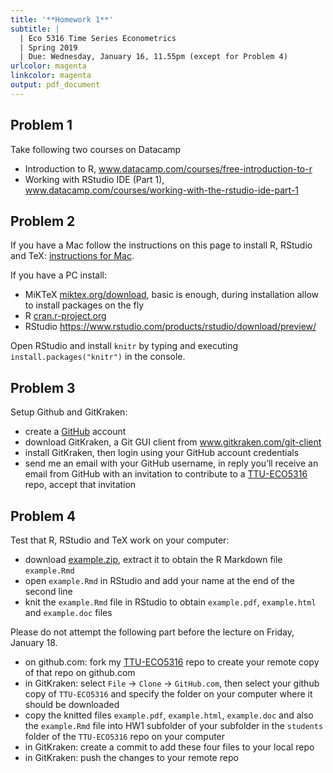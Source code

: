 ```yaml
---
title: '**Homework 1**'
subtitle: |
  | Eco 5316 Time Series Econometrics
  | Spring 2019
  | Due: Wednesday, January 16, 11.55pm (except for Problem 4)
urlcolor: magenta
linkcolor: magenta
output: pdf_document
---
```


\renewcommand{\baselinestretch}{1.15} \selectfont


## **Problem 1**

<!--
Create an account on [www.datacamp.com](https://www.datacamp.com). A free account is going to be enough, but their courses are actually quite fun and worth the small fee they charge for a student account. So, if you are interested in opening a full, paid account you can obtain a discount here: [www.datacamp.com/enroll-student](https://www.datacamp.com/enroll-student). 
-->

Take following two courses on Datacamp

- Introduction to R, [www.datacamp.com/courses/free-introduction-to-r](https://www.datacamp.com/courses/free-introduction-to-r)
- Working with RStudio IDE (Part 1), [www.datacamp.com/courses/working-with-the-rstudio-ide-part-1](https://www.datacamp.com/courses/working-with-the-rstudio-ide-part-1)



## **Problem 2**

If you have a Mac follow the instructions on this page to install R, RStudio and TeX: [instructions for Mac](http://www.reed.edu/data-at-reed/software/R/r_studio.html).

If you have a PC install:  

- MiKTeX [miktex.org/download](http://miktex.org/download/), basic is enough, during installation allow to install packages on the fly
- R [cran.r-project.org](https://cran.r-project.org/)
- RStudio [https://www.rstudio.com/products/rstudio/download/preview/](https://www.rstudio.com/products/rstudio/download/preview/)

Open RStudio and install ```knitr``` by typing and executing `install.packages("knitr")` in the console. 


<!--
If you also want a portable version on your USB flash drive that you can use on any computer get:  
- PortableApps from [portableapps.com/](http://portableapps.com/)  
- portable MiKTeX from [miktex.org/portable](http://miktex.org/portable)  
- portable R and RStudio from [sourceforge.net/projects/rportable/](https://sourceforge.net/projects/rportable/)
-->


## **Problem 3**

Setup Github and GitKraken:

- create a [GitHub](https://github.com) account
- download GitKraken, a Git GUI client from [www.gitkraken.com/git-client](https://www.gitkraken.com/git-client)
- install GitKraken, then login using your GitHub account credentials
- send me an email with your GitHub username, in reply you'll receive an email from GitHub with an invitation to contribute to a [TTU-ECO5316](https://github.com/jduras/TTU-ECO5316) repo, accept that invitation

<!--
- note: GitKraken provides an easy to use interface; if you are interested in learning more about version control with Git have a look at this course on DataCamp: [Introduction to Git for Data Science](https://www.datacamp.com/courses/introduction-to-git-for-data-science)
-->



## **Problem 4**

Test that R, RStudio and TeX work on your computer: 

- download
[example.zip](http://myweb.ttu.edu/jduras/files/teaching/eco5316/example.zip), extract it to obtain the R Markdown file `example.Rmd`
- open `example.Rmd` in RStudio and add your name at the end of the second line
- knit the `example.Rmd` file in RStudio to obtain `example.pdf`, `example.html` and `example.doc` files

Please do not attempt the following part before the lecture on Friday, January 18.

- on github.com: fork my [TTU-ECO5316](https://github.com/jduras/TTU-ECO5316) repo to create your remote copy of that repo on github.com
- in GitKraken: select `File` -> `Clone` -> `GitHub.com`, then select your github copy of `TTU-ECO5316` and specify the folder on your computer where it should be downloaded
- copy the knitted files `example.pdf`, `example.html`, `example.doc` and also the `example.Rmd` file into HW1 subfolder of your subfolder in the `students` folder of the `TTU-ECO5316` repo on your computer
- in GitKraken: create a commit to add these four files to your local repo 
- in GitKraken: push the changes to your remote repo

